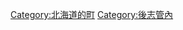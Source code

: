 {{Commonscat|Iwanai, Hokkaido}}
{{Catmore}}

{{DEFAULTSORT:Iwanai}}
[[Category:北海道的町|Category:北海道的町]]
[[Category:後志管內|Category:後志管內]]